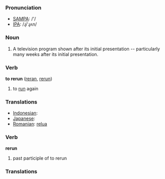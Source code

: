 === Pronunciation ===
*[[w:SAMPA|SAMPA]]: /'/
*[[w:IPA|IPA]]: /ɻi'ɻʌn/

=== Noun ===
# A television program shown after its initial presentation -- particularly many weeks after its initial presentation.

=== Verb ===

'''to rerun''' ([[reran]], [[rerun]])

# to [[run]] again

=== Translations ===
*[[Indonesian]]: [[]]
*[[Japanese]]: [[]]
*[[Romanian]]: [[relua]] 
=== Verb ===

'''rerun'''

# past participle of to rerun

=== Translations ===